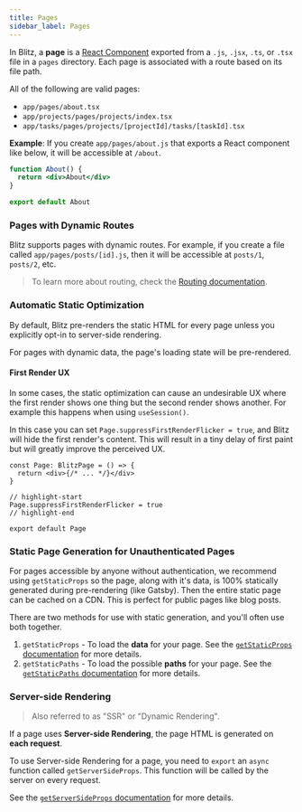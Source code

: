 ```yaml
---
title: Pages
sidebar_label: Pages
---
```


In Blitz, a **page** is a [React Component](https://reactjs.org/docs/components-and-props.html) exported from a `.js`, `.jsx`, `.ts`, or `.tsx` file in a `pages` directory. Each page is associated with a route based on its file path.

All of the following are valid pages:

- `app/pages/about.tsx`
- `app/projects/pages/projects/index.tsx`
- `app/tasks/pages/projects/[projectId]/tasks/[taskId].tsx`

**Example**: If you create `app/pages/about.js` that exports a React component like below, it will be accessible at `/about`.

```jsx
function About() {
  return <div>About</div>
}

export default About
```

### Pages with Dynamic Routes

Blitz supports pages with dynamic routes. For example, if you create a file called `app/pages/posts/[id].js`, then it will be accessible at `posts/1`, `posts/2`, etc.

> To learn more about routing, check the [Routing documentation](./routing).

### Automatic Static Optimization

By default, Blitz pre-renders the static HTML for every page unless you explicitly opt-in to server-side rendering.

For pages with dynamic data, the page's loading state will be pre-rendered.

#### First Render UX

In some cases, the static optimization can cause an undesirable UX where the first render shows one thing but the second render shows another. For example this happens when using `useSession()`.

In this case you can set `Page.suppressFirstRenderFlicker = true`, and Blitz will hide the first render's content. This will result in a tiny delay of first paint but will greatly improve the perceived UX.

```tsx
const Page: BlitzPage = () => {
  return <div>{/* ... */}</div>
}

// highlight-start
Page.suppressFirstRenderFlicker = true
// highlight-end

export default Page
```

### Static Page Generation for Unauthenticated Pages

For pages accessible by anyone without authentication, we recommend using `getStaticProps` so the page, along with it's data, is 100% statically generated during pre-rendering (like Gatsby). Then the entire static page can be cached on a CDN. This is perfect for public pages like blog posts.

There are two methods for use with static generation, and you'll often use both together.

1. `getStaticProps` - To load the **data** for your page. See the [`getStaticProps` documentation](./get-static-props) for more details.
2. `getStaticPaths` - To load the possible **paths** for your page. See the [`getStaticPaths` documentation](./get-static-paths) for more details.

### Server-side Rendering

> Also referred to as "SSR" or "Dynamic Rendering".

If a page uses **Server-side Rendering**, the page HTML is generated on **each request**.

To use Server-side Rendering for a page, you need to `export` an `async` function called `getServerSideProps`. This function will be called by the server on every request.

See the [`getServerSideProps` documentation](./get-server-side-props) for more details.
